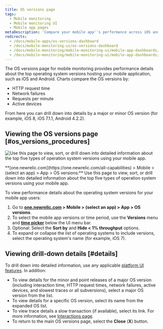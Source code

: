 ```yaml
---
title: OS versions page
tags:
  - Mobile monitoring
  - Mobile monitoring UI
  - Mobile app pages
metaDescription: 'Compare your mobile app''s performance across iOS and Android versions'
redirects:
  - /docs/mobile-apps/os-versions-dashboard
  - /docs/mobile-monitoring-ui/os-versions-dashboard
  - /docs/mobile-monitoring/mobile-monitoring-ui/mobile-app-dashboards/os-versions-dashboard
  - /docs/mobile-monitoring/mobile-monitoring-ui/mobile-app-dashboards/os-versions-page
---
```



The OS versions page for mobile monitoring provides performance details about the top operating system versions hosting your mobile application, such as iOS and Android. Charts compare the OS versions by:

* HTTP request time
* Network failures
* Requests per minute
* Active devices

From here you can drill down into details by a major or minor OS version (for example, iOS 8, iOS 7.1.1, Android 4.2.2).

## Viewing the OS versions page [#os_versions_procedures]

<img
  title="OS Version Page"
  alt="Use this page to view, sort, or drill down into detailed information about the top five types of operation system versions using your mobile app."
  src={mobileOsVersionsSummary}
/>

<figcaption>
  **[one.newrelic.com](https://one.newrelic.com/all-capabilities) > Mobile > (select an app) > App > OS versions:** Use this page to view, sort, or drill down into detailed information about the top five types of operation system versions using your mobile app.
</figcaption>

To view performance details about the operating system versions for your mobile app users:

1. Go to **[one.newrelic.com](https://one.newrelic.com/all-capabilities) > Mobile > (select an app) > App > OS versions**.
2. To select the mobile app versions or time period, use the **Versions** menu and [**time picker**](/docs/site/timepicker-setting-time-periods-to-view-data) below the UI menu bar.
3. Optional: Select the **Sort by** and **Hide &lt; 1% throughput** options.
4. To expand or collapse the list of operating systems to include versions, select the operating system's name (for example, iOS 7).

## Viewing drill-down details [#details]

To drill down into detailed information, use any applicable [platform UI features](/docs/new-relic-solutions/new-relic-one/introduction-new-relic-platform). In addition:

* To view details for the minor and point releases of a major OS version (including interaction time, HTTP request times, network failures, active devices, and slowest traces or all subversions), select a major OS version from the list.
* To view details for a specific OS version, select its name from the expanded OS list.
* To view trace details a slow transaction (if available), select its link. For more information, see [Interactions page](/docs/mobile-monitoring/mobile-monitoring-ui/mobile-app-pages/interactions-page).
* To return to the main OS versions page, select the **Close** (**X**) button.
